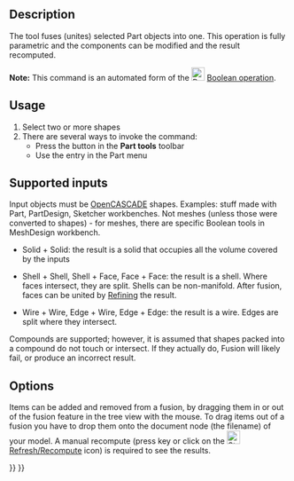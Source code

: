 <languages/>

{{Docnav
|[[Part_Cut|Cut]]
|[[Part_Common|Common]]
|[[Part_Workbench|Part]]
|IconL=Part_Cut.svg
|IconR=Part_Common.svg
|IconC=Workbench_Part.svg
}}

{{GuiCommand
|Name=Part Fuse
|MenuLocation=Part → Boolean → Union
|Workbenches=[[Part_Workbench|Part]]
|SeeAlso=[[Part_Boolean|Part Boolean]], [[Part_Cut|Part Cut]], [[Part_Common|Part Common]]
}}

== Description ==

The {{Button|[[Image:Part_Fuse.svg|24px|link=Part_Fuse]] [[Part_Fuse|Part Fuse]]}} tool fuses (unites) selected Part objects into one. This operation is fully parametric and the components can be modified and the result recomputed.

'''Note:''' This command is an automated form of the [[Image:Part_Boolean.svg|24px|link=Part_Boolean]] [[Part Boolean|Boolean operation]].

== Usage ==

# Select two or more shapes
# There are several ways to invoke the command:
#* Press the {{Button|[[Image:Part_Fuse.svg|16px|link=Part_Fuse]] Part Fuse}} button in the '''Part tools''' toolbar
#* Use the {{MenuCommand|Part → Boolean → Union}} entry in the Part menu

== Supported inputs ==

Input objects must be [[OpenCASCADE|OpenCASCADE]] shapes. Examples: stuff made with Part, PartDesign, Sketcher workbenches. Not meshes (unless those were converted to shapes) - for meshes, there are specific Boolean tools in MeshDesign workbench.

* Solid + Solid: the result is a solid that occupies all the volume covered by the inputs

* Shell + Shell, Shell + Face, Face + Face: the result is a shell. Where faces intersect, they are split. Shells can be non-manifold. After fusion, faces can be united by [[Part_RefineShape|Refining]] the result.

* Wire + Wire, Edge + Wire, Edge + Edge: the result is a wire. Edges are split where they intersect. 

Compounds are supported; however, it is assumed that shapes packed into a compound do not touch or intersect. If they actually do, Fusion will likely fail, or produce an incorrect result.

== Options ==

Items can be added and removed from a fusion, by dragging them in or out of the fusion feature in the tree view with the mouse. To drag items out of a fusion you have to drop them onto the document node (the filename) of your model. A manual recompute (press {{KEY|F5}} key or click on the [[Image:Std_Refresh.svg|24px]] [[Std_Refresh|Refresh/Recompute]] icon) is required to see the results. 


{{Docnav
|[[Part_Cut|Cut]]
|[[Part_Common|Common]]
|[[Part_Workbench|Part]]
|IconL=Part_Cut.svg
|IconR=Part_Common.svg
|IconC=Workbench_Part.svg
}}

{{Part_Tools_navi{{#translation:}}}}
{{Userdocnavi{{#translation:}}}}